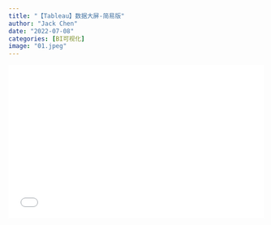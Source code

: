 ```yaml
---
title: "【Tableau】数据大屏-简易版"
author: "Jack Chen"
date: "2022-07-08"
categories: [BI可视化]
image: "01.jpeg"
---
```


<div style="position: relative; padding: 30% 45%;">

<iframe style="position: absolute; width: 100%; height: 100%; left: 0; top: 0;" src="//player.bilibili.com/player.html?bvid=BV1TT411g7DF&page=1" frameborder="no" scrolling="no">

</iframe>

</div> 
